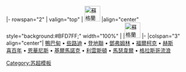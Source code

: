 <noinclude>
{{noteta
|G1=蘇超
}}
</noinclude>
<noinclude>{{fb start}}</noinclude>
{{fb inner start}}
|- rowspan="2"
| valign="top" | [[File:Flag of Scotland.svg|42px|蘇格蘭]] 
|align="center" style="background:#BFD7FF;" width="100%" | {{Tnavbar-header|'''[[2005年至2006年蘇格蘭足球超級聯賽|2005-06年]] [[蘇格蘭足球超級聯賽|-{zh-hans:苏格兰足球超级联赛; zh-hk:蘇格蘭超級足球聯賽}-]]'''|2005/06蘇超|fontcolor=#000000}}
|[[File:Flag of Scotland.svg|42px|蘇格蘭]]
{{fb inner end}}
{{fb inner start}}
|-
|colspan="3" align="center"| 
[[阿伯丁足球俱乐部|鴨巴甸]]&nbsp;•
[[凯尔特人足球俱乐部|些路迪]]&nbsp;•
[[邓迪联足球俱乐部|登地聯]]&nbsp;•
[[邓弗姆林足球俱乐部|鄧弗姆林]]&nbsp;•
[[法尔科克足球俱乐部|福爾柯克]]&nbsp;•
[[哈茨足球俱乐部|赫斯]]<br>
[[希伯尼安足球俱乐部|喜百年]]&nbsp;•
[[因弗内斯足球俱乐部|恩華尼斯]]&nbsp;•
[[基马诺克足球俱乐部|基爾馬諾克]]&nbsp;•
[[利文斯顿足球俱乐部|利雲斯頓]]&nbsp;•
[[马瑟韦尔足球俱乐部|馬瑟韋爾]]&nbsp;•
[[流浪者足球俱乐部|格拉斯哥流浪]]
{{fb inner end}}<noinclude>
{{fb end}}
{{using fb}}
[[Category:苏超模板]]
</noinclude>